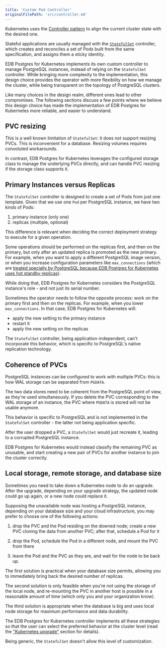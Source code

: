 ```yaml
---
title: 'Custom Pod Controller'
originalFilePath: 'src/controller.md'
---
```


Kubernetes uses the
[Controller pattern](https://kubernetes.io/docs/concepts/architecture/controller/)
to align the current cluster state with the desired one.

Stateful applications are usually managed with the
[`StatefulSet`](https://kubernetes.io/docs/concepts/workloads/controllers/statefulset/)
controller, which creates and reconciles a set of Pods built from the same
specification, and assigns them a sticky identity.

EDB Postgres for Kubernetes implements its own custom controller to manage PostgreSQL
instances, instead of relying on the `StatefulSet` controller.
While bringing more complexity to the implementation, this design choice
provides the operator with more flexibility on how we manage the cluster,
while being transparent on the topology of PostgreSQL clusters.

Like many choices in the design realm, different ones lead to other
compromises. The following sections discuss a few points where we believe
this design choice has made the implementation of EDB Postgres for Kubernetes
more reliable, and easier to understand.

## PVC resizing

This is a well known limitation of `StatefulSet`: it does not support resizing
PVCs. This is inconvenient for a database. Resizing volumes requires
convoluted workarounds.

In contrast, EDB Postgres for Kubernetes leverages the configured storage class to
manage the underlying PVCs directly, and can handle PVC resizing if
the storage class supports it.

## Primary Instances versus Replicas

The `StatefulSet` controller is designed to create a set of Pods
from just one template. Given that we use one `Pod` per PostgreSQL instance,
we have two kinds of Pods:

1.  primary instance (only one)
2.  replicas (multiple, optional)

This difference is relevant when deciding the correct deployment strategy to
execute for a given operation.

Some operations should be performed on the replicas first,
and then on the primary, but only after an updated replica is promoted
as the new primary.
For example, when you want to apply a different PostgreSQL image version,
or when you increase configuration parameters like `max_connections` (which are
[treated specially by PostgreSQL because EDB Postgres for Kubernetes uses hot standby
replicas](https://www.postgresql.org/docs/current/hot-standby.html)).

While doing that, EDB Postgres for Kubernetes considers the PostgreSQL instance's
role - and not just its serial number.

Sometimes the operator needs to follow the opposite process: work on the
primary first and then on the replicas. For example, when you
lower `max_connections`. In that case, EDB Postgres for Kubernetes will:

-   apply the new setting to the primary instance
-   restart it
-   apply the new setting on the replicas

The `StatefulSet` controller, being application-independent, can't
incorporate this behavior, which is specific to PostgreSQL's native
replication technology.

## Coherence of PVCs

PostgreSQL instances can be configured to work with multiple PVCs: this is how
WAL storage can be separated from `PGDATA`.

The two data stores need to be coherent from the PostgreSQL point of view,
as they're used simultaneously. If you delete the PVC corresponding to
the WAL storage of an instance, the PVC where `PGDATA` is stored will not be
usable anymore.

This behavior is specific to PostgreSQL and is not implemented in the
`StatefulSet` controller - the latter not being application specific.

After the user dropped a PVC, a `StatefulSet` would just recreate it, leading
to a corrupted PostgreSQL instance.

EDB Postgres for Kubernetes would instead classify the remaining PVC as unusable, and
start creating a new pair of PVCs for another instance to join the cluster
correctly.

## Local storage, remote storage, and database size

Sometimes you need to take down a Kubernetes node to do an upgrade.
After the upgrade, depending on your upgrade strategy, the updated node
could go up again, or a new node could replace it.

Supposing the unavailable node was hosting a PostgreSQL instance,
depending on your database size and your cloud infrastructure, you
may prefer to choose one of the following actions:

1.  drop the PVC and the Pod residing on the downed node;
    create a new PVC cloning the data from another PVC;
    after that, schedule a Pod for it

2.  drop the Pod, schedule the Pod in a different node, and mount
    the PVC from there

3.  leave the Pod and the PVC as they are, and wait for the node to
    be back up.

The first solution is practical when your database size permits, allowing
you to immediately bring back the desired number of replicas.

The second solution is only feasible when you're not using the storage of the
local node, and re-mounting the PVC in another host is possible in a reasonable
amount of time (which only you and your organization know).

The third solution is appropriate when the database is big and uses local
node storage for maximum performance and data durability.

The EDB Postgres for Kubernetes controller implements all these strategies so that the
user can select the preferred behavior at the cluster level (read the
["Kubernetes upgrade"](kubernetes_upgrade.md) section for details).

Being generic, the `StatefulSet` doesn't allow this level of
customization.